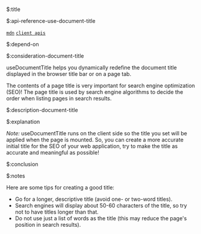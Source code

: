 $:title



$:api-reference-use-document-title

[`mdn`](https://developer.mozilla.org/en-US/docs/Web/HTML/Element/title)
[`client apis`](https://react.dev/reference/react-dom/client#client-apis)



$:depend-on



$:consideration-document-title

useDocumentTitle helps you dynamically redefine the document title displayed in the browser title bar or on a page tab.

The contents of a page title is very important for search engine optimization (SEO)! The page title is used by search engine algorithms to decide the order when listing pages in search results.



$:description-document-title



$:explanation

*Note:* useDocumentTitle runs on the client side so the title you set will be applied when the page is mounted. So, you can create a more accurate initial title for the SEO of your web application, try to make the title as accurate and meaningful as possible!



$:conclusion



$:notes

Here are some tips for creating a good title:

- Go for a longer, descriptive title (avoid one- or two-word titles).
- Search engines will display about 50-60 characters of the title, so try not to have titles longer than that.
- Do not use just a list of words as the title (this may reduce the page's position in search results).

